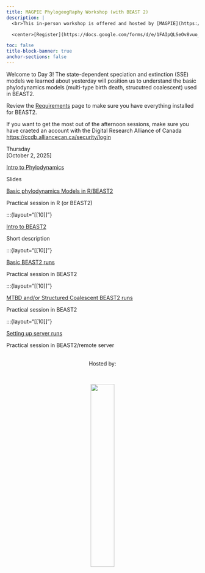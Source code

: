 ```yaml
---
title: MAGPIE PhylogeogRaphy Workshop (with BEAST 2)
description: |
  <br>This in-person workshop is offered and hosted by [MAGPIE](https://www.sfu.ca/magpie.html) in the Department of Mathematics at Simon Fraser University.   

  <center>[Register](https://docs.google.com/forms/d/e/1FAIpQLSeOv8vuo_HdsrBvmoONwcjoCHNAPPXnRvYSXVJmDQBSgpsrJw/viewform?usp=dialog){.btn .btn-outline-primary}</center>

toc: false
title-block-banner: true
anchor-sections: false
---
```


Welcome to Day 3! The state-dependent speciation and extinction (SSE) models we learned about yesterday will position us to understand the basic phylodynamics models (multi-type birth death, strucutred coalescent) used in BEAST2.

Review the [Requirements](topics/requirements.qmd) page to make sure you have everything installed for BEAST2.

If you want to get the most out of the afternoon sessions, make sure you have craeted an account with the Digital Research Alliance of Canada [https://ccdb.alliancecan.ca/security/login](https://ccdb.alliancecan.ca/security/login) 

<!-- ================= Day 3 ================= -->
:::{layout="[[12]]"}

:::{.date}
Thursday<br>[October 2, 2025]
:::

:::{layout="[[10]]"}

:::{.card .mb-3}
:::{.card-body}
[Intro to Phylodynamics](pages/embedR.qmd){.card-title .stretched-link}

:::{.text-muted}
Slides
:::
:::
:::

:::{.card .mb-3}
:::{.card-body}
[Basic phylodynamics Models in R/BEAST2](topics/intro_to_phylodynamics/multi_type_birth_death.qmd){.card-title .stretched-link}

:::{.text-muted}
Practical session in R (or BEAST2)
:::
:::
:::

:::
:::

:::{layout="[[10]]"}

:::{.card .mb-3}
:::{.card-body}
[Intro to BEAST2](beast2/intro/beast_intro.qmd){.card-title .stretched-link}

:::{.text-muted}
Short description
:::
:::
:::

:::{layout="[[10]]"}

:::{.card .mb-3}
:::{.card-body}
[Basic BEAST2 runs](beast2/intro/beast_intro.qmd){.card-title .stretched-link}

:::{.text-muted}
Practical session in BEAST2
:::
:::
:::

:::{layout="[[10]]"}

:::{.card .mb-3}
:::{.card-body}
[MTBD and/or Structured Coalescent BEAST2 runs](beast2/intro/beast_intro.qmd){.card-title .stretched-link}

:::{.text-muted}
Practical session in BEAST2
:::
:::
:::

:::{layout="[[10]]"}

:::{.card .mb-3}
:::{.card-body}
[Setting up server runs ](beast2/intro/beast_intro.qmd){.card-title .stretched-link}

:::{.text-muted}
Practical session in BEAST2/remote server
:::
:::
:::


<!--
Can repeat for more days and sessions...
-->

<!--
<br><br>
![](img/duck_coffee.png){fig-alt="front logo"}
-->

<br>
<center>Hosted by:</center>
<br>

<center>![](img/magpieLogo/lightBackground/transparentcircle_darktext.png){fig-alt="host logo" width="35%"}</center>
